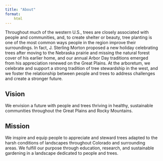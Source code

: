```yaml
---
title: "About"
format:
    html
---
```


Throughout much of the western U.S., trees are closely associated with people and communities, and, to create shelter or beauty, tree planting is one of the most common ways people in the region improve their surroundings. In fact, J. Sterling Morton proposed a new holiday celebrating trees after moving to the Nebraska prairie and missing the natural forest cover of his earlier home, and our annual Arbor Day traditions emerged from his appreciation renewed on the Great Plains. At the arboretum, we celebrate and support a strong tradition of tree stewardship in the west, and we foster the relationship between people and trees to address challenges and create a stronger future. 

## Vision

We envision a future with people and trees thriving in healthy, sustainable communities throughout the Great Plains and Rocky Mountains.

## Mission

We inspire and equip people to appreciate and steward trees adapted to the harsh conditions of landscapes throughout Colorado and surrounding areas. We fulfill our purpose through education, research, and sustainable gardening in a landscape dedicated to people and trees. 
